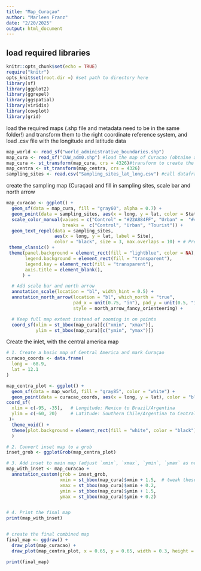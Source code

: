 ```yaml
---
title: "Map_Curaçao"
author: "Marleen Franz"
date: "2/20/2025"
output: html_document
---
```

## load required libraries
```r
knitr::opts_chunk$set(echo = TRUE)
require("knitr")
opts_knit$set(root.dir =) #set path to directory here
library(sf)
library(ggplot2)
library(ggrepel)
library(ggspatial)
library(viridis)
library(cowplot)      
library(grid)
```

load the required maps (.shp file and metadata need to be in the same folder!) and transform them to the right coordinate reference system, and load .csv file with the longitude and latitude data
```r
map_world <- read_sf("world_administrative_boundaries.shp")
map_cura <- read_sf("CUW_adm0.shp") #load the map of Curacao (obtaine as .shp file from internet) https://data.humdata.org/dataset/cod-ab-cuw 20/02/2025
map_cura <- st_transform(map_cura, crs = 4326)#transform to create the right CRS(coordinate reference system)
map_centra <- st_transform(map_centra, crs = 4326)
sampling_sites <- read.csv("Sampling_sites_lat_long.csv") #call dataframe with coordinates #load dataframe that contains sampling sites with the decimal degrees latitude and longituds

```

create the sampling map (Curaçao) and fill in sampling sites, scale bar and north arrow
```r
map_curacao <- ggplot() +  
  geom_sf(data = map_cura, fill = "gray60", alpha = 0.7) + 
  geom_point(data = sampling_sites, aes(x = long, y = lat, color = Status), size = 3) + 
  scale_color_manual(values = c("Control" = "#22A884FF", "Urban" =  "#440154FF", "Tourist" =  "#f98e09"),
                     breaks =  c("Control", "Urban", "Tourist")) +
  geom_text_repel(data = sampling_sites, 
                  aes(x = long, y = lat, label = Site), 
                  color = "black", size = 3, max.overlaps = 10) + # Prevent label overlap
 theme_classic() +  
 theme(panel.background = element_rect(fill = "lightblue", color = NA),
       legend.background = element_rect(fill = "transparent"),  
       legend.key = element_rect(fill = "transparent"),
       axis.title = element_blank(),
      ) +

  # Add scale bar and north arrow
  annotation_scale(location = "bl", width_hint = 0.5) +
  annotation_north_arrow(location = "bl", which_north = "true", 
                         pad_x = unit(0.75, "in"), pad_y = unit(0.5, "in"),
                         style = north_arrow_fancy_orienteering) +

  # Keep full map extent instead of zooming in on points
  coord_sf(xlim = st_bbox(map_cura)[c("xmin", "xmax")], 
           ylim = st_bbox(map_cura)[c("ymin", "ymax")])  

```


Create the inlet, with the central america map 
```r
# 1. Create a basic map of Central America and mark Curaçao
curacao_coords <- data.frame(
  long = -68.9,
  lat = 12.1
)

map_centra_plot <- ggplot() +
  geom_sf(data = map_world, fill = "gray85", color = "white") +
  geom_point(data = curacao_coords, aes(x = long, y = lat), color = "black", size = 2) +
coord_sf(
  xlim = c(-95, -35),   # Longitude: Mexico to Brazil/Argentina
  ylim = c(-60, 20)     # Latitude: Southern Chile/Argentina to Central America
 )+
  theme_void() +
  theme(plot.background = element_rect(fill = "white", color = "black")
  )

# 2. Convert inset map to a grob
inset_grob <- ggplotGrob(map_centra_plot)

# 3. Add inset to main map (adjust `xmin`, `xmax`, `ymin`, `ymax` as needed)
map_with_inset <- map_curacao +
  annotation_custom(grob = inset_grob,
                    xmin = st_bbox(map_cura)$xmin + 1.5,  # tweak these
                    xmax = st_bbox(map_cura)$xmin + 0.2,
                    ymin = st_bbox(map_cura)$ymin + 1.5,
                    ymax = st_bbox(map_cura)$ymin + 0.2)


# 4. Print the final map
print(map_with_inset)


# create the final combined map
final_map <- ggdraw() +
  draw_plot(map_curacao) +
  draw_plot(map_centra_plot, x = 0.65, y = 0.65, width = 0.3, height = 0.3)

print(final_map)
```


